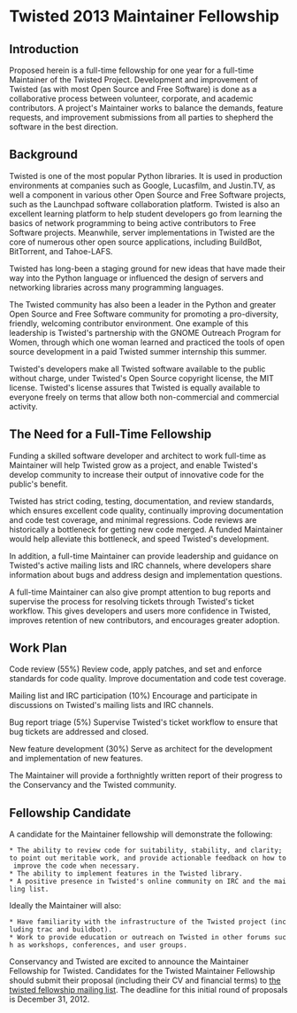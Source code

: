 = Twisted 2013 Maintainer Fellowship =
== Introduction ==
Proposed herein is a full-time fellowship for one year for a full-time Maintainer of the Twisted Project.  Development and improvement of Twisted (as with most Open Source and Free Software) is done as a collaborative process between volunteer, corporate, and academic contributors.  A project's Maintainer works to balance the demands, feature requests, and improvement submissions from all parties to shepherd the software in the best direction.


== Background ==
Twisted is one of the most popular Python libraries. It is used in production environments at companies such as Google, Lucasfilm, and Justin.TV, as well a component in various other Open Source and Free Software projects, such as the Launchpad software collaboration platform.  Twisted is also an excellent learning platform to help student  developers go from learning the basics of network programming to being  active contributors to Free Software projects.  Meanwhile, server  implementations in Twisted are the core of numerous other open source  applications, including BuildBot, BitTorrent, and Tahoe-LAFS.
 
Twisted has long-been a staging ground for new ideas that have made their way into the Python language or influenced the design of servers and networking libraries  across many programming languages.
 
The Twisted community has also been a leader in the Python and greater Open Source and Free Software community for promoting a pro-diversity, friendly, welcoming contributor environment. One example of this leadership is Twisted's partnership with the GNOME Outreach Program for Women, through which one woman learned and practiced the tools of open  source development in a paid Twisted summer internship this summer.

Twisted's developers make all Twisted software available to the public  without charge, under Twisted's Open Source copyright license, the MIT license.  Twisted's license assures that Twisted is equally available to everyone freely on terms that allow both non-commercial and commercial activity.


== The Need for a Full-Time Fellowship ==

Funding a skilled software developer and architect to work full-time as Maintainer will help Twisted grow as a project, and enable Twisted's develop community to increase their output of innovative code for the public's benefit. 

Twisted has strict coding, testing, documentation, and review standards, which ensures excellent code quality, continually improving documentation and code test coverage, and minimal regressions. Code reviews are historically a bottleneck for getting new code merged.  A funded Maintainer would help alleviate this bottleneck, and speed Twisted's development. 

In addition, a full-time Maintainer can provide leadership and guidance on Twisted's active mailing lists and IRC channels, where developers share information about bugs and address design and implementation questions.  

A full-time Maintainer can also give prompt attention to bug reports and supervise the process for resolving tickets through Twisted's ticket workflow.  This gives developers and users more confidence in Twisted, improves retention of new contributors, and encourages greater adoption.


== Work Plan ==

Code review (55%)
Review code, apply patches, and set and enforce standards for code quality.  Improve documentation and code test coverage.

Mailing list and IRC participation (10%)
Encourage and participate in discussions on Twisted's mailing lists and IRC channels. 

Bug report triage (5%)
Supervise Twisted's ticket workflow to ensure that bug tickets are addressed and closed. 

New feature development (30%)
Serve as architect for the development and implementation of new features.

The Maintainer will provide a forthnightly written report of their progress to the Conservancy and the Twisted community.


== Fellowship Candidate ==

A candidate for the Maintainer fellowship will demonstrate the following:

 * The ability to review code for suitability, stability, and clarity; to point out meritable work, and provide actionable feedback on how to improve the code when necessary.
 * The ability to implement features in the Twisted library.
 * A positive presence in Twisted's online community on IRC and the mailing list.

Ideally the Maintainer will also:

 * Have familiarity with the infrastructure of the Twisted project (including trac and buildbot).
 * Work to provide education or outreach on Twisted in other forums such as workshops, conferences, and user groups.

Conservancy and Twisted are excited to announce the Maintainer Fellowship for Twisted. Candidates for the Twisted Maintainer Fellowship should submit their proposal (including their CV and financial terms) to [mailto:twistedfellowship@sfconservancy.org the twisted fellowship mailing list].  The
deadline for this initial round of proposals is December 31, 2012.  